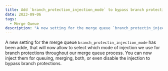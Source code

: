 ```yaml
---
title: Add `branch_protection_injection_mode` to bypass branch protections
date: 2023-09-06
tags:
  - Merge Queue
description: "A new setting for the merge queue `branch_protectin_injection_mode` has been adde, that will now allow to select which mode of injection we use for branch protections throughout our merge queue process."
---
```


A new setting for the merge queue `branch_protectin_injection_mode` has been adde, that will now allow to select which mode of injection we use for branch protections throughout our merge queue process. You can now inject them for queuing, merging, both, or even disable the injection to bypass branch protections.
